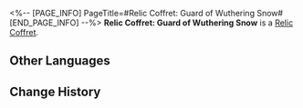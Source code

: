 <%-- [PAGE_INFO]
PageTitle=#Relic Coffret: Guard of Wuthering Snow#
[END_PAGE_INFO] --%>
{{Item Infobox
|id          = 71005
|image       = Item Relic Coffret- Guard of Wuthering Snow.png{{subst:void|<!--$UPLOAD:<<SpriteOutput/ItemFigures/71005.png>-<Item Relic Coffret- Guard of Wuthering Snow.png>-<Item Icons>>-->}}
|type        = Relic Coffret
|invCategory = Valuables
|rarity      = 5
|effect      = 
|description = A device used to collect and restore the Lightdust in the Fragmentum to its original form. Use this to obtain a random 5-star relic from the Guard of Wuthering Snow set.
}}
{{Description|You never know what's in the box until you open it.<br /><br />''"So it's essentially like buying a lottery ticket?"<br />"At least we don't need to worry about finding a cat that is both dead and alive."''}}
'''Relic Coffret: Guard of Wuthering Snow''' is a [[Relic Coffret]].

==Other Languages==
{{Other Languages
|en   = Relic Coffret: Guard of Wuthering Snow
|zhs  = 遗器铸盒：戍卫风雪的铁卫
|zht  = 遺器鑄盒：戍衛風雪的鐵衛
|ja   = 遺物ボックス：吹雪と対峙する兵士
|ko   = 유물 주조함: 눈보라에 맞서는 철위대
|es   = Cofre de artefactos: Guardia de la nieve borrascosa
|fr   = Coffret à relique&nbsp;: Garde des neiges hurlantes
|ru   = Сундук с Реликвиями: Страж снежной метели
|th   = กล่องรีลิกส์: Guard of Wuthering Snow
|vi   = Hộp Đúc Di Vật: Thiết Vệ Bão Tuyết
|de   = Reliktkästchen: Wachen des stürmischen Schnees
|id   = Relic Coffret: Guard of Wuthering Snow
|pt   = Cofre de Relíquia: Guarda da Neve Uivante
}}

==Change History==
{{Change History|1.0}}